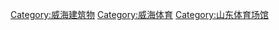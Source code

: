 [[Category:威海建筑物|Category:威海建筑物]]
[[Category:威海体育|Category:威海体育]]
[[Category:山东体育场馆|Category:山东体育场馆]]